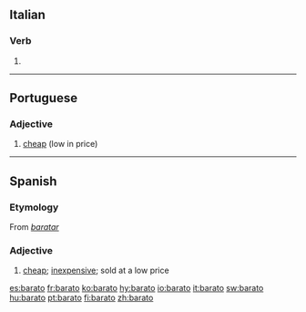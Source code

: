 ==Italian==

===Verb===
{{it-pp|barat}}

# {{past participle of|[[barare#Italian|barare]]|lang=Italian}}

----

==Portuguese==

===Adjective===
{{infl|pt|adjective}}

# [[cheap]] (low in price)

{{tbot entry|Portuguese|cheap|2008|April|pt}}

----

==Spanish==

===Etymology===
From ''[[baratar]]''

===Adjective===
{{es-adj|f=barata}}

# [[cheap]]; [[inexpensive]]; sold at a low price

[[es:barato]]
[[fr:barato]]
[[ko:barato]]
[[hy:barato]]
[[io:barato]]
[[it:barato]]
[[sw:barato]]
[[hu:barato]]
[[pt:barato]]
[[fi:barato]]
[[zh:barato]]